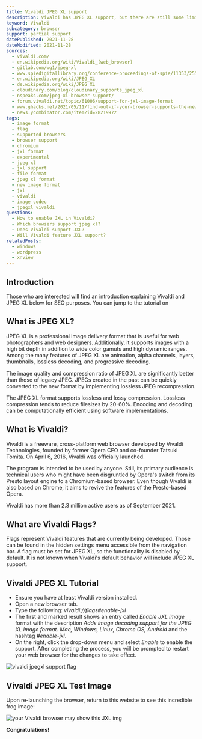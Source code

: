```yaml
---
title: Vivaldi JPEG XL support
description: Vivaldi has JPEG XL support, but there are still some limitations. We show you how to use it.
keyword: Vivaldi
subcategory: browser
support: partial support
datePublished: 2021-11-28
dateModified: 2021-11-28
sources:
  - vivaldi.com/
  - en.wikipedia.org/wiki/Vivaldi_(web_browser)
  - gitlab.com/wg1/jpeg-xl
  - www.spiedigitallibrary.org/conference-proceedings-of-spie/11353/2556264/Benchmarking-JPEG-XL-image-compression/10.1117/12.2556264.short?SSO=1
  - en.wikipedia.org/wiki/JPEG_XL
  - de.wikipedia.org/wiki/JPEG_XL
  - cloudinary.com/blog/cloudinary_supports_jpeg_xl
  - nspeaks.com/jpeg-xl-browser-support/
  - forum.vivaldi.net/topic/61006/support-for-jxl-image-format
  - www.ghacks.net/2021/05/11/find-out-if-your-browser-supports-the-new-image-format-jpeg-xl/
  - news.ycombinator.com/item?id=28219972
tags:
  - image format
  - flag
  - supported browsers
  - browser support
  - chromium
  - jxl format
  - experimental
  - jpeg xl
  - jxl support
  - file format
  - jpeg xl format
  - new image format
  - jxl
  - vivaldi
  - image codec
  - jpegxl vivaldi
questions:
  - How to enable JXL in Vivaldi?
  - Which browsers support jpeg xl?
  - Does Vivaldi support JXL?
  - Will Vivaldi feature JXL support?
relatedPosts:
  - windows
  - wordpress
  - xnview
---
```


## Introduction

Those who are interested will find an introduction explaining Vivaldi and JPEG XL
below for SEO purposes. You can jump to the tutorial on <Link
  href="#vivaldijpegxltutorial"
  text="how to enable JPEG XL support on Vivaldi by clicking here."
/>

## What is JPEG XL?

JPEG XL is a professional image delivery format that is useful for web photographers and web designers. Additionally, it supports images with a high bit depth in addition to wide color gamuts and high dynamic ranges. Among the many features of JPEG XL are animation, alpha channels, layers, thumbnails, lossless decoding, and progressive decoding.

The image quality and compression ratio of JPEG XL are significantly better than those of legacy JPEG. JPEGs created in the past can be quickly converted to the new format by implementing lossless JPEG recompression.

The JPEG XL format supports lossless and lossy compression. Lossless compression tends to reduce filesizes by 20-60%. Encoding and decoding can be computationally efficient using software implementations.

## What is Vivaldi?

Vivaldi is a freeware, cross-platform web browser developed by Vivaldi Technologies, founded by former Opera CEO and co-founder Tatsuki Tomita. On April 6, 2016, Vivaldi was officially launched.

The program is intended to be used by anyone. Still, its primary audience is technical users who might have been disgruntled by Opera's switch from its Presto layout engine to a Chromium-based browser. Even though Vivaldi is also based on Chrome, it aims to revive the features of the Presto-based Opera.

Vivaldi has more than 2.3 million active users as of September 2021.

## What are Vivaldi Flags?

Flags represent Vivaldi features that are currently being developed. Those can be found in the hidden settings menu accessible from the navigation bar. A flag must be set for JPEG XL, so the functionality is disabled by default. It is not known when Vivaldi's default behavior will include JPEG XL support.

## Vivaldi JPEG XL Tutorial

- Ensure you have at least Vivaldi version installed.
- Open a new browser tab.
- Type the following: _vivaldi://flags#enable-jxl_
- The first and marked result shows an entry called _Enable JXL image_ format with the description _Adds image decoding support for the JPEG XL image format. Mac, Windows, Linux, Chrome OS, Android_ and the hashtag _#enable-jxl_.
- On the right, click the drop-down menu and select _Enable_ to enable the support. After completing the process, you will be prompted to restart your web browser for the changes to take effect.

<Image src="vivaldi" alt="vivaldi jpegxl support flag" />

## Vivaldi JPEG XL Test Image

Upon re-launching the browser, return to this website to see this incredible frog
image:

![your Vivaldi browser may show this JXL img](/comparison/frog.jxl)

**Congratulations!**
